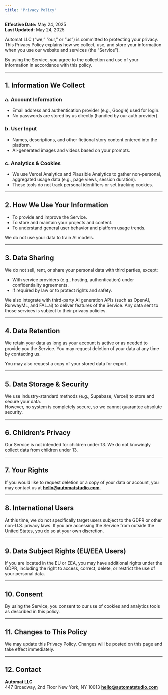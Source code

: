 ```yaml
---
title: 'Privacy Policy'
---
```


**Effective Date:** May 24, 2025  
**Last Updated:** May 24, 2025

Automat LLC (“we,” “our,” or “us”) is committed to protecting your privacy. This Privacy Policy explains how we collect, use, and store your information when you use our website and services (the “Service”).

By using the Service, you agree to the collection and use of your information in accordance with this policy.

---

## 1. Information We Collect

### a. Account Information

- Email address and authentication provider (e.g., Google) used for login.
- No passwords are stored by us directly (handled by our auth provider).

### b. User Input

- Names, descriptions, and other fictional story content entered into the platform.
- AI-generated images and videos based on your prompts.

### c. Analytics & Cookies

- We use Vercel Analytics and Plausible Analytics to gather non-personal, aggregated usage data (e.g., page views, session duration).
- These tools do not track personal identifiers or set tracking cookies.

---

## 2. How We Use Your Information

- To provide and improve the Service.
- To store and maintain your projects and content.
- To understand general user behavior and platform usage trends.

We do not use your data to train AI models.

---

## 3. Data Sharing

We do not sell, rent, or share your personal data with third parties, except:

- With service providers (e.g., hosting, authentication) under confidentiality agreements.
- If required by law or to protect rights and safety.

We also integrate with third-party AI generation APIs (such as OpenAI, RunwayML, and FAL.ai) to deliver features of the Service. Any data sent to those services is subject to their privacy policies.

---

## 4. Data Retention

We retain your data as long as your account is active or as needed to provide you the Service. You may request deletion of your data at any time by contacting us.

You may also request a copy of your stored data for export.

---

## 5. Data Storage & Security

We use industry-standard methods (e.g., Supabase, Vercel) to store and secure your data.  
However, no system is completely secure, so we cannot guarantee absolute security.

---

## 6. Children’s Privacy

Our Service is not intended for children under 13. We do not knowingly collect data from children under 13.

---

## 7. Your Rights

If you would like to request deletion or a copy of your data or account, you may contact us at **hello@automatstudio.com**.

---

## 8. International Users

At this time, we do not specifically target users subject to the GDPR or other non-U.S. privacy laws. If you are accessing the Service from outside the United States, you do so at your own discretion.

---

## 9. Data Subject Rights (EU/EEA Users)

If you are located in the EU or EEA, you may have additional rights under the GDPR, including the right to access, correct, delete, or restrict the use of your personal data.

---

## 10. Consent

By using the Service, you consent to our use of cookies and analytics tools as described in this policy.

---

## 11. Changes to This Policy

We may update this Privacy Policy. Changes will be posted on this page and take effect immediately.

---

## 12. Contact

**Automat LLC**  
447 Broadway, 2nd Floor
New York, NY 10013
**hello@automatstudio.com**
